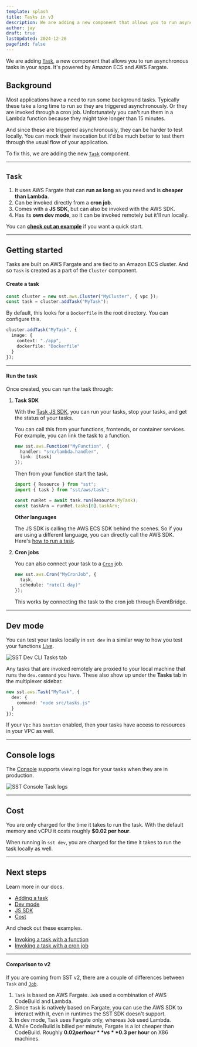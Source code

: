```yaml
---
template: splash
title: Tasks in v3
description: We are adding a new component that allows you to run asynchronous tasks.
author: jay
draft: true
lastUpdated: 2024-12-26
pagefind: false
---
```



We are adding [`Task`](/docs/component/aws/cluster#tasks), a new component that allows you to run asynchronous tasks in your apps. It's powered by Amazon ECS and AWS Fargate.

<YouTube id="7sYdSbmi-ik" posterQuality="high" />

## Background

Most applications have a need to run some background tasks. Typically these take a long time to run so they are triggered asynchronously. Or they are invoked through a cron job. Unfortunately you can't run them in a Lambda function because they might take longer than 15 minutes.

And since these are triggered asynchronously, they can be harder to test locally. You can mock their invocation but it'd be much better to test them through the usual flow of your application.

To fix this, we are adding the new [`Task`](/docs/component/aws/cluster#tasks) component.

---

## `Task`

1. It uses AWS Fargate that can **run as long** as you need and is **cheaper than Lambda**.
2. Can be invoked directly from a **cron job**.
3. Comes with a **JS SDK**, but can also be invoked with the AWS SDK.
4. Has its **own dev mode**, so it can be invoked remotely but it'll run locally.

You can [**check out an example**](/docs/examples/#aws-task) if you want a quick start.

---

## Getting started

Tasks are built on AWS Fargate and are tied to an Amazon ECS cluster. And so `Task` is created as a part of the `Cluster` component.

#### Create a task

```ts title="sst.config.ts"
const cluster = new sst.aws.Cluster("MyCluster", { vpc });
const task = cluster.addTask("MyTask");
```

By default, this looks for a `Dockerfile` in the root directory. You can configure this.

```ts title="sst.config.ts"
cluster.addTask("MyTask", {
  image: {
    context: "./app",
    dockerfile: "Dockerfile"
  }
});
```

---

#### Run the task

Once created, you can run the task through:

1. **Task SDK**

   With the [Task JS SDK](/docs/component/aws/task#sdk), you can run your tasks, stop your tasks, and get the status of your tasks.

   You can call this from your functions, frontends, or container services. For example, you can link the task to a function.
   
   ```ts title="sst.config.ts" {3}
   new sst.aws.Function("MyFunction", {
     handler: "src/lambda.handler",
     link: [task]
   });
   ```
   
   Then from your function start the task.
   
   ```ts title="src/lambda.ts" {4}
   import { Resource } from "sst";
   import { task } from "sst/aws/task";
   
   const runRet = await task.run(Resource.MyTask);
   const taskArn = runRet.tasks[0].taskArn;
   ```
   
   **Other languages**
   
   The JS SDK is calling the AWS ECS SDK behind the scenes. So if you are using a different language, you can directly call the AWS SDK. Here's [how to run a task](https://docs.aws.amazon.com/AmazonECS/latest/APIReference/API_RunTask.html).

2. **Cron jobs**

   You can also connect your task to a [`Cron`](/docs/component/aws/cron) job.

   ```ts title="sst.config.ts" {2}
   new sst.aws.Cron("MyCronJob", {
     task,
     schedule: "rate(1 day)"
   });
   ```

   This works by connecting the task to the cron job through EventBridge.

---

## Dev mode

You can test your tasks locally in `sst dev` in a similar way to how you test your functions [_Live_](/docs/live/).

<Image src={cliImage} alt="SST Dev CLI Tasks tab" />

Any tasks that are invoked remotely are proxied to your local machine that runs the `dev.command` you have. These also show up under the **Tasks** tab in the multiplexer sidebar.

```ts title="sst.config.ts" {3}
new sst.aws.Task("MyTask", {
  dev: {
    command: "node src/tasks.js"
  }
});
```

If your `Vpc` has `bastion` enabled, then your tasks have access to resources in your VPC as well.

---

## Console logs

The [Console](/docs/console/) supports viewing logs for your tasks when they are in production.

<Image src={consoleImage} alt="SST Console Task logs" />

---

## Cost

You are only charged for the time it takes to run the task. With the default memory and vCPU it costs roughly **$0.02 per hour**.

When running in `sst dev`, you are charged for the time it takes to run the task locally as well.

---

## Next steps

Learn more in our docs.

- [Adding a task](/docs/component/aws/cluster/#tasks)
- [Dev mode](/docs/component/aws/cluster/#dev-1)
- [JS SDK](/docs/component/aws/task/#sdk)
- [Cost](/docs/component/aws/cluster/#cost)

And check out these examples.

- [Invoking a task with a function](/docs/examples/#aws-task)
- [Invoking a task with a cron job](/docs/examples/#aws-task-cron)

---

#### Comparison to v2

If you are coming from SST v2, there are a couple of differences between `Task` and [`Job`](https://v2.sst.dev/constructs/Job).

1. `Task` is based on AWS Fargate. `Job` used a combination of AWS CodeBuild and Lambda.
2. Since `Task` is natively based on Fargate, you can use the AWS SDK to interact with it, even in runtimes the SST SDK doesn't support.
3. In dev mode, `Task` uses Fargate only, whereas `Job` used Lambda.
4. While CodeBuild is billed per minute, Fargate is a lot cheaper than CodeBuild. Roughly **$0.02 per hour** vs **$0.3 per hour** on X86 machines.

